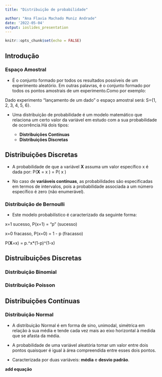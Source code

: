 ```yaml
---
title: "Distribuição de probabilidade"

author: "Ana Flavia Machado Muniz Andrade"
date: '2022-05-04'
output: ioslides_presentation
---
```


```r
knitr::opts_chunk$set(echo = FALSE)
```

## Introdução

### **Espaço Amostral**
  
  - É o conjunto formado por todos os resultados possíveis de um experimento aleatório. Em outras palavras, é o conjunto formado por todos os pontos amostrais de um experimento.Como por exemplo:
  
  Dado experimento "lançamento de um dado" o espaço amostral será: S={1, 2, 3, 4, 5, 6}.
  
  - Uma distribuição de probabilidade é um modelo matemático que relaciona um certo valor da variável em estudo com a sua probabilidade de ocorrência.Há dois tipos:
  
    - **Distribuições Contínuas**
    - **Distribuições Discretas**
    
## Distribuições Discretas

  - A probabilidade de que a variável  **X**  assuma um valor específico  x  é dada por:  P(**X** = x ) = P( x )
  
  - No caso de **variáveis contínuas**, as probabilidades são especificadas em termos de intervalos, pois a probabilidade associada a um número específico é zero (não enumerável).

### **Distribuição de Bernoulli**

  - Este modelo probabilístico é caracterizado da seguinte forma:
  
  x=1 sucesso, P(x=1) = "p" (sucesso)
  
  x=0 fracasso, P(x=0) = 1 - p (fracasso)
  
  P(**X**=x) = p.^x*(1-p)^(1-x)
  


## Distruibuições Discretas

### **Distribuição Binomial**

### **Distribuição Poisson**

## Distribuições Contínuas

### **Distribuição Normal**

  - A distribuição Normal é em forma de sino, unimodal, simétrica em relação à sua média e tende cada vez mais ao eixo horizontal à medida que se afasta da média.
  
  - A probabilidade de uma variável aleatória tomar um valor entre dois pontos quaisquer é igual à área compreendida entre esses dois pontos.
  
  - Caracterizada por duas variáveis: **média** e **desvio padrão**.
  
  **add equação**




  





